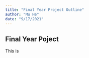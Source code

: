 ```yaml
---
title: "Final Year Project Outline"
author: "Mu He"
date: "9/17/2021"
---
```


## Final Year Poject

This is 